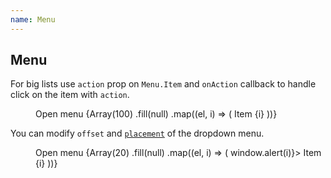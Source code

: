 ```yaml
---
name: Menu
---
```



## Menu

For big lists use `action` prop on `Menu.Item` and `onAction` callback to handle click on the item with `action`.

<Playground>
  <Box css={{ p: '$8' }}>
    <Menu onAction={typeof window !== 'undefined' ? window.alert : null}>
      <Menu.Button>
        <span>Open menu</span>
        <Icon as={HiChevronDown} size="lg" />
      </Menu.Button>
      <Menu.List>
        {Array(100)
          .fill(null)
          .map((el, i) => (
            <Menu.Item key={i} act={`Item ${i}`}>
              Item {i}
            </Menu.Item>
          ))}
      </Menu.List>
    </Menu>
  </Box>
</Playground>

You can modify `offset` and [`placement`](https://popper.js.org/docs/v2/constructors/#options) of the dropdown menu.

<Playground>
  <ThemeProvider theme="black">
    <Box css={{ p: '$8' }}>
      <Menu>
        <Menu.Button>
          <span>Open menu</span>
          <Icon as={HiChevronDown} size="lg" />
        </Menu.Button>
        <Menu.List offset={0} placement="right-start">
          {Array(20)
            .fill(null)
            .map((el, i) => (
              <Menu.Item key={i} onClick={() => window.alert(i)}>
                Item {i}
              </Menu.Item>
            ))}
        </Menu.List>
      </Menu>
    </Box>
  </ThemeProvider>
</Playground>
